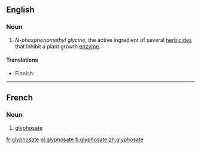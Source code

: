 ==English==

===Noun===
{{wikipedia}}
{{en-noun|~}}

# ''N-phosphonomethyl glycine'', the active ingredient of several [[herbicide]]s that inhibit a plant growth [[enzyme]].

====Translations====
{{trans-top|chemical}}
* Finnish: {{t|fi|glyfosaatti}}
{{trans-mid}}
{{trans-bottom}}

----

==French==

===Noun===
{{wikipedia|lang=fr}}
{{fr-noun|m|-}}

# [[#English|glyphosate]]

[[fr:glyphosate]]
[[pl:glyphosate]]
[[fi:glyphosate]]
[[zh:glyphosate]]